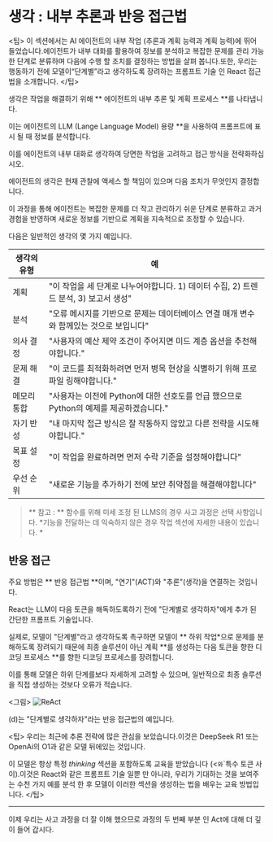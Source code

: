 # 생각 : 내부 추론과 반응 접근법 

<팁>
이 섹션에서는 AI 에이전트의 내부 작업 (추론과 계획 능력과 계획 능력)에 뛰어 들었습니다.에이전트가 내부 대화를 활용하여 정보를 분석하고 복잡한 문제를 관리 가능한 단계로 분류하며 다음에 수행 할 조치를 결정하는 방법을 살펴 봅니다.또한, 우리는 행동하기 전에 모델이“단계별”라고 생각하도록 장려하는 프롬프트 기술 인 React 접근법을 소개합니다.
</팁>

생각은 작업을 해결하기 위해 ** 에이전트의 내부 추론 및 계획 프로세스 **를 나타냅니다.

이는 에이전트의 LLM (Lange Language Model) 용량 **을 사용하여 프롬프트에 표시 될 때 정보를 분석합니다.

이를 에이전트의 내부 대화로 생각하여 당면한 작업을 고려하고 접근 방식을 전략화하십시오.

에이전트의 생각은 현재 관찰에 액세스 할 책임이 있으며 다음 조치가 무엇인지 결정합니다.

이 과정을 통해 에이전트는 복잡한 문제를 더 작고 관리하기 쉬운 단계로 분류하고 과거 경험을 반영하며 새로운 정보를 기반으로 계획을 지속적으로 조정할 수 있습니다.

다음은 일반적인 생각의 몇 가지 예입니다.

|생각의 유형 |예 |
| --------------- | --------- |
|계획 |"이 작업을 세 단계로 나누어야합니다. 1) 데이터 수집, 2) 트렌드 분석, 3) 보고서 생성"|
|분석 |"오류 메시지를 기반으로 문제는 데이터베이스 연결 매개 변수와 함께있는 것으로 보입니다"|
|의사 결정 |"사용자의 예산 제약 조건이 주어지면 미드 계층 옵션을 추천해야합니다."|
|문제 해결 |"이 코드를 최적화하려면 먼저 병목 현상을 식별하기 위해 프로파일 링해야합니다."|
|메모리 통합 |"사용자는 이전에 Python에 대한 선호도를 언급 했으므로 Python의 예제를 제공하겠습니다."|
|자기 반성 |"내 마지막 접근 방식은 잘 작동하지 않았고 다른 전략을 시도해야합니다."|
|목표 설정 |"이 작업을 완료하려면 먼저 수락 기준을 설정해야합니다"|
|우선 순위 |"새로운 기능을 추가하기 전에 보안 취약점을 해결해야합니다"|

> ** 참고 : ** 함수를 위해 미세 조정 된 LLMS의 경우 사고 과정은 선택 사항입니다.
> *기능을 전달하는 데 익숙하지 않은 경우 작업 섹션에 자세한 내용이 있습니다. *

## 반응 접근 

주요 방법은 ** 반응 접근법 **이며, "연기"(ACT)와 "추론"(생각)을 연결하는 것입니다.

React는 LLM이 다음 토큰을 해독하도록하기 전에 "단계별로 생각하자"에게 추가 된 간단한 프롬프트 기술입니다.

실제로, 모델이 "단계별"라고 생각하도록 촉구하면 모델이 ** 하위 작업*으로 문제를 분해하도록 장려되기 때문에 최종 솔루션이 아닌 계획 **를 생성하는 다음 토큰을 향한 디코딩 프로세스 **를 향한 디코딩 프로세스를 장려합니다.

이를 통해 모델은 하위 단계를보다 자세하게 고려할 수 있으며, 일반적으로 최종 솔루션을 직접 생성하는 것보다 오류가 적습니다.

<그림>
<img src="https://huggingface.co/datasets/agents-course/course-images/resolve/main/en/unit1/ReAct.png" alt="ReAct"/>
<figcaption> (d)는 "단계별로 생각하자"라는 반응 접근법의 예입니다.
</figcaption>
</그림>

<팁>
우리는 최근에 추론 전략에 많은 관심을 보았습니다.이것은 DeepSeek R1 또는 OpenAi의 O1과 같은 모델 뒤에있는 것입니다.

이 모델은 항상 특정 _thinking_ 섹션을 포함하도록 교육을 받았습니다 (<<think>`와`</think>`특수 토큰 사이).이것은 React와 같은 프롬프트 기술 일뿐 만 아니라, 우리가 기대하는 것을 보여주는 수천 가지 예를 분석 한 후 모델이 이러한 섹션을 생성하는 법을 배우는 교육 방법입니다.
</팁>

---
이제 우리는 사고 과정을 더 잘 이해 했으므로 과정의 두 번째 부분 인 Act에 대해 더 깊이 들어 갑시다.
